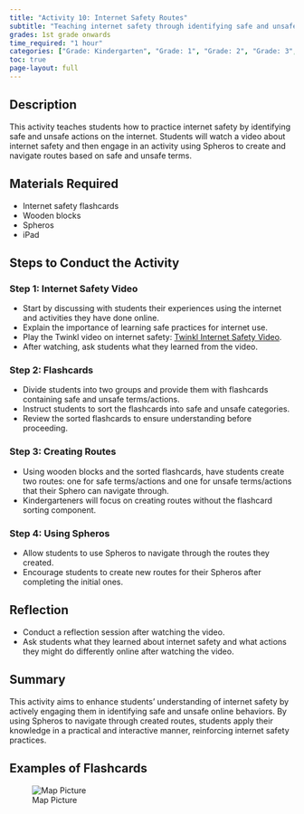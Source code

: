 ```yaml
---
title: "Activity 10: Internet Safety Routes"
subtitle: "Teaching internet safety through identifying safe and unsafe actions online using Spheros."
grades: 1st grade onwards
time_required: "1 hour"
categories: ["Grade: Kindergarten", "Grade: 1", "Grade: 2", "Grade: 3", "Grade: 4", "Grade: 5", "Grade: 6", "Time: 1 Hour"]
toc: true
page-layout: full
---
```


## Description

This activity teaches students how to practice internet safety by identifying safe and unsafe actions on the internet. Students will watch a video about internet safety and then engage in an activity using Spheros to create and navigate routes based on safe and unsafe terms.

## Materials Required

- Internet safety flashcards
- Wooden blocks
- Spheros
- iPad

## Steps to Conduct the Activity

### Step 1: Internet Safety Video

- Start by discussing with students their experiences using the internet and activities they have done online.
- Explain the importance of learning safe practices for internet use.
- Play the Twinkl video on internet safety: [Twinkl Internet Safety Video](https://www.youtube.com/watch?v=JTl211YlFzc).
- After watching, ask students what they learned from the video.

### Step 2: Flashcards

- Divide students into two groups and provide them with flashcards containing safe and unsafe terms/actions.
- Instruct students to sort the flashcards into safe and unsafe categories.
- Review the sorted flashcards to ensure understanding before proceeding.

### Step 3: Creating Routes

- Using wooden blocks and the sorted flashcards, have students create two routes: one for safe terms/actions and one for unsafe terms/actions that their Sphero can navigate through.
- Kindergarteners will focus on creating routes without the flashcard sorting component.

### Step 4: Using Spheros

- Allow students to use Spheros to navigate through the routes they created.
- Encourage students to create new routes for their Spheros after completing the initial ones.

## Reflection

- Conduct a reflection session after watching the video.
- Ask students what they learned about internet safety and what actions they might do differently online after watching the video.

## Summary

This activity aims to enhance students' understanding of internet safety by actively engaging them in identifying safe and unsafe online behaviors. By using Spheros to navigate through created routes, students apply their knowledge in a practical and interactive manner, reinforcing internet safety practices.

## Examples of Flashcards 

![Map Picture](/images/10activty.jpg)